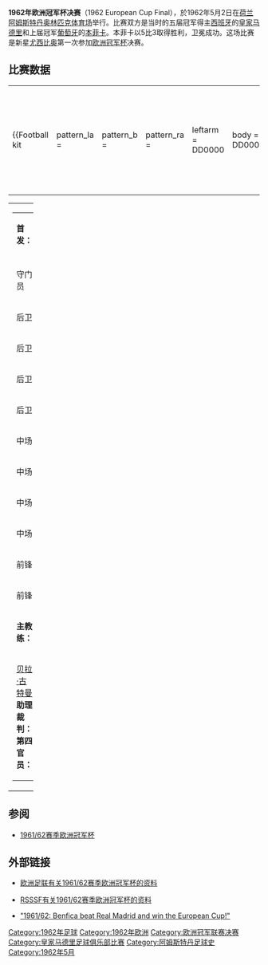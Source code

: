 {{noteTA
|T=zh-hans:1962年欧洲冠军杯决赛;zh-hk:1962年歐洲冠軍球會盃決賽;zh-tw:1962年歐洲冠軍盃決賽;
|G1=uefa
|1=zh-hans:欧洲冠军杯;zh-hk:歐洲冠軍球會盃;zh-tw:歐洲冠軍盃;
|2=zh-hans:迪·斯蒂法诺; zh-hk:迪史提芬奴
|3=zh-hans:弗朗西斯科·亨托; zh-hk:真圖
|4=zh-hans:普斯卡什; zh-hk:普斯卡斯
}}
'''1962年欧洲冠军杯决赛'''（1962 European Cup Final），於1962年5月2日在[[荷兰|荷兰]][[阿姆斯特丹|阿姆斯特丹]][[阿姆斯特丹奥林匹克体育场|奥林匹克体育场]]举行。比赛双方是当时的五届冠军得主[[西班牙|西班牙]]的[[皇家马德里足球俱乐部|皇家马德里]]和上届冠军[[葡萄牙|葡萄牙]]的[[本菲卡足球俱乐部|本菲卡]]。本菲卡以5比3取得胜利，卫冕成功。这场比赛是新星[[尤西比奥|尤西比奥]]第一次参加[[欧洲冠军杯|欧洲冠军杯]]决赛。

== 比赛数据 ==
{{footballbox
|date = 1962年5月2日
|team1 = [[本菲卡足球俱乐部|本菲卡]] {{flagicon|POR}}
|score = 5 – 3
|report = [http://www.uefa.com/competitions/ucl/history/season=1961/intro.html （比赛报告）] 
|team2 = {{flagicon|ESP|1939}} [[皇家马德里足球俱乐部|皇家马德里]]
|goals1 = [[何塞·阿古阿斯|阿古阿斯]] {{goal|25}} <br /> [[多米西亚诺·卡文|卡文]] {{goal|34}} <br /> [[马里奥·科卢纳|科卢纳]]  {{goal|51}} <br /> [[尤西比奥|尤西比奥]] {{goal|65}} {{goal|68}}
|goals2 = [[费伦茨·普斯卡什|普斯卡什]] {{goal|17}} {{goal|23}} {{goal|38}}
|stadium = [[阿姆斯特丹|阿姆斯特丹]][[阿姆斯特丹奥林匹克体育场|奥林匹克体育场]]
|attendance = 65000
|referee = 莱昂纳德·霍恩 {{flagicon|NED}} }}
{| width=92% |
|-
|{{Football kit
 | pattern_la = 
 | pattern_b  =
 | pattern_ra = 
 | leftarm    = DD0000
 | body       = DD0000
 | rightarm   = DD0000
 | shorts     = DD0000
 | socks      = DD0000
 | title      = 本菲卡
}}
|{{Football kit
 | pattern_la =
 | pattern_b  =
 | pattern_ra =
 | leftarm    = FFFFFF
 | body       = FFFFFF
 | rightarm   = FFFFFF
 | shorts     = FFFFFF
 | socks      = FFFFFF
 | title      = 皇家马德里
}}
|}

{| width="100%"
|valign="top" width="50%"|
{| style="font-size: 90%" cellspacing="0" cellpadding="0"
|colspan="4"|'''首发：'''
|-
!width=40| !!width=25|
|-
|守门员 ||'''1''' ||{{flagicon|POR}} [[阿尔贝托·达·科斯塔·佩雷拉|阿尔贝托·达·科斯塔·佩雷拉]]
|-
|后卫 ||'''2''' ||{{flagicon|POR}} [[马里奥·若昂|马里奥·若昂]]
|-
|后卫 ||'''3''' ||{{flagicon|POR}} [[热尔马诺·德·菲盖雷多|热尔马诺·德·菲盖雷多]]
|-
|后卫 ||'''4''' ||{{flagicon|POR}} [[安杰洛·马丁斯|安杰洛·马丁斯]]
|-
|后卫 ||'''5''' ||{{flagicon|POR}} [[多米西亚诺·卡文|多米西亚诺·卡文]]
|-
|中场 ||'''6''' ||{{flagicon|POR}} [[费尔南多·克鲁兹|费尔南多·克鲁兹]]
|-
|中场 ||'''7''' ||{{flagicon|POR}} [[何塞·奥古斯托|何塞·奥古斯托]]  
|-
|中场 ||'''8''' ||{{flagicon|POR}} [[尤西比奥|尤西比奥]]
|-
|中场 ||'''9''' ||{{flagicon|POR}} [[何塞·阿古阿斯|何塞·阿古阿斯]]（[[队长_(足球)|队长]]）
|-
|前锋 ||'''10'''||{{flagicon|POR}} [[马里奥·科卢纳|马里奥·科卢纳]] 
|-
|前锋 ||'''11'''||{{flagicon|POR}} [[安东尼奥·西蒙伊斯|安东尼奥·西蒙伊斯]]
|-
|colspan=3|'''主教练：'''
|-
|colspan=4|{{flagicon|HUN|1957}} [[贝拉·古特曼|贝拉·古特曼]]
<br />'''助理裁判：'''<br />
'''第四官员：'''<br />
|}

|valign="top" width="50%"|
{| style="font-size: 90%" cellspacing="0" cellpadding="0" align=center
|colspan="4"|'''首发：'''
|-
!width=40| !!width=25|
|-
|守门员 ||'''1''' ||{{flagicon|ESP|1939}} [[何塞·阿拉基斯泰恩|何塞·阿拉基斯泰恩]]
|-
|后卫 ||'''2''' ||{{flagicon|ESP|1939}} [[佩德罗·卡萨多|佩德罗·卡萨多]]
|-
|后卫 ||'''3''' ||{{flagicon|ESP|1939}} [[维森特·米耶拉|维森特·米耶拉]]
|-
|后卫 ||'''4''' ||{{flagicon|ESP|1939}} [[费洛|费洛]]
|-
|后卫 ||'''5''' ||{{flagicon|ESP|1939}} {{flagicon|URU}} [[何塞·圣马里亚|何塞·圣马里亚]]
|-
|中场 ||'''6''' ||{{flagicon|ESP|1939}} [[帕钦|帕钦]]
|-
|中场 ||'''7''' ||{{flagicon|ESP|1939}} [[胡斯托·特哈达|胡斯托·特哈达]] 
|-
|中场 ||'''8''' ||{{flagicon|ESP|1939}} [[路易斯·德尔索尔|路易斯·德尔索尔]]
|-
|中场 ||'''9''' ||{{flagicon|ESP|1939}} {{flagicon|ARG}} [[阿尔弗雷多·迪·斯蒂法诺|迪·斯蒂法诺]]
|-
|前锋 ||'''10'''||{{flagicon|ESP|1939}} {{flagicon|HUN|1957}} [[费伦茨·普斯卡什|费伦茨·普斯卡什]] 
|-
|前锋 ||'''11'''||{{flagicon|ESP|1939}} [[弗朗西斯科·亨托|弗朗西斯科·亨托]]
|-
|colspan=3|'''主教练：'''
|-
|colspan=4|{{flagicon|ESP|1939}} [[米格尔·穆尼奥斯|米格尔·穆尼奥斯]]
|}
|}

== 参阅 ==
* [[1961/62赛季欧洲冠军杯|1961/62赛季欧洲冠军杯]]

== 外部链接 ==
* {{En icon}}[http://www.uefa.com/competitions/UCL/history/Season=1961/intro.html 欧洲足联有关1961/62赛季欧洲冠军杯的资料]{{Wayback|url=http://www.uefa.com/competitions/UCL/history/Season=1961/intro.html |date=20090716193820 }}
* {{En icon}}[http://www.rsssf.com/ec/ec196162.html#cc RSSSF有关1961/62赛季欧洲冠军杯的资料]{{Wayback|url=http://www.rsssf.com/ec/ec196162.html#cc |date=20190529201824 }}
* {{En icon}}[https://web.archive.org/web/20110528010850/http://www.sports-history.com/en/european-champions-cup/1962-benfica.html "1961/62: Benfica beat Real Madrid and win the European Cup!"]

{{歐洲冠軍聯賽球季}}

[[Category:1962年足球|Category:1962年足球]]
[[Category:1962年欧洲|Category:1962年欧洲]]
[[Category:欧洲冠军联赛决赛|Category:欧洲冠军联赛决赛]]
[[Category:皇家马德里足球俱乐部比赛|Category:皇家马德里足球俱乐部比赛]]
[[Category:阿姆斯特丹足球史|Category:阿姆斯特丹足球史]]
[[Category:1962年5月|Category:1962年5月]]